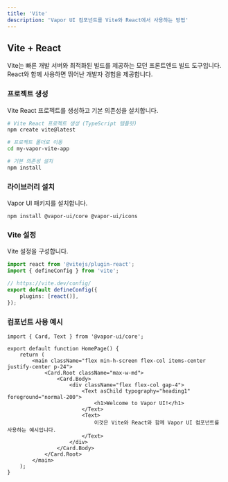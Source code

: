```yaml
---
title: 'Vite'
description: 'Vapor UI 컴포넌트를 Vite와 React에서 사용하는 방법'
---
```


## Vite + React

Vite는 빠른 개발 서버와 최적화된 빌드를 제공하는 모던 프론트엔드 빌드 도구입니다. React와 함께 사용하면 뛰어난 개발자 경험을 제공합니다.

<Steps>
<Step>

### 프로젝트 생성

Vite React 프로젝트를 생성하고 기본 의존성을 설치합니다.

```bash
# Vite React 프로젝트 생성 (TypeScript 템플릿)
npm create vite@latest

# 프로젝트 폴더로 이동
cd my-vapor-vite-app

# 기본 의존성 설치
npm install
```

</Step>

<Step>

### 라이브러리 설치

Vapor UI 패키지를 설치합니다.

```package-install
npm install @vapor-ui/core @vapor-ui/icons
```

</Step>

<Step>

### Vite 설정

Vite 설정을 구성합니다.

```typescript title="vite.config.ts"
import react from '@vitejs/plugin-react';
import { defineConfig } from 'vite';

// https://vite.dev/config/
export default defineConfig({
    plugins: [react()],
});
```

</Step>

<Step>

### 컴포넌트 사용 예시

```tsx title="src/App.tsx"
import { Card, Text } from '@vapor-ui/core';

export default function HomePage() {
    return (
        <main className="flex min-h-screen flex-col items-center justify-center p-24">
            <Card.Root className="max-w-md">
                <Card.Body>
                    <div className="flex flex-col gap-4">
                        <Text asChild typography="heading1" foreground="normal-200">
                            <h1>Welcome to Vapor UI!</h1>
                        </Text>
                        <Text>
                            이것은 Vite와 React와 함께 Vapor UI 컴포넌트를 사용하는 예시입니다.
                        </Text>
                    </div>
                </Card.Body>
            </Card.Root>
        </main>
    );
}
```

</Step>
</Steps>
